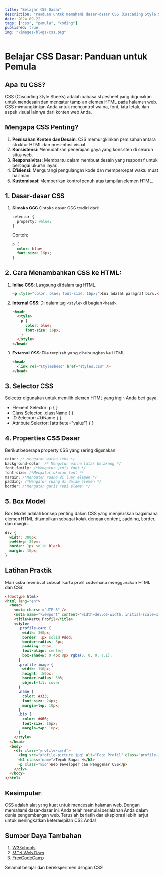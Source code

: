 ```yaml
---
title: "Belajar CSS Dasar"
description: "Panduan untuk memahami dasar-dasar CSS (Cascading Style Sheets) untuk pemula"
date: 2024-09-22
tags: ["css", "pemula", "coding"]
published: true
img: "/images/blogs/css.png"
---
```


# Belajar CSS Dasar: Panduan untuk Pemula

## Apa itu CSS?

CSS (Cascading Style Sheets) adalah bahasa stylesheet yang digunakan untuk mendesain dan mengatur tampilan elemen HTML pada halaman web. CSS memungkinkan Anda untuk mengontrol warna, font, tata letak, dan aspek visual lainnya dari konten web Anda.

## Mengapa CSS Penting?

1. **Pemisahan Konten dan Desain**: CSS memungkinkan pemisahan antara struktur HTML dan presentasi visual.
2. **Konsistensi**: Memudahkan penerapan gaya yang konsisten di seluruh situs web.
3. **Responsivitas**: Membantu dalam membuat desain yang responsif untuk berbagai ukuran layar.
4. **Efisiensi**: Mengurangi pengulangan kode dan mempercepat waktu muat halaman.
5. **Kustomisasi**: Memberikan kontrol penuh atas tampilan elemen HTML.

## 1. Dasar-dasar CSS

1. **Sintaks CSS**
   Sintaks dasar CSS terdiri dari:
   ```css title="css"
   selector {
     property: value;
   }
   ```
   Contoh:
   ```css title="css"
   p {
     color: blue;
     font-size: 16px;
   }
   ```

## 2. Cara Menambahkan CSS ke HTML:

1. **Inline CSS**: Langsung di dalam tag HTML.

   ```html
   <p style="color: blue; font-size: 16px;">Ini adalah paragraf biru.</p>
   ```

2. **Internal CSS**: Di dalam tag `<style>` di bagian `<head>`.

   ```html showLineNumbers
   <head>
     <style>
       p {
         color: blue;
         font-size: 16px;
       }
     </style>
   </head>
   ```

3. **External CSS**: File terpisah yang dihubungkan ke HTML.
   ```html
   <head>
     <link rel="stylesheet" href="styles.css" />
   </head>
   ```

## 3. Selector CSS

Selector digunakan untuk memilih elemen HTML yang ingin Anda beri gaya.

- Element Selector: p { }
- Class Selector: .className { }
- ID Selector: #idName { }
- Attribute Selector: [attribute="value"] { }

## 4. Properties CSS Dasar

Berikut beberapa property CSS yang sering digunakan:

```css title="css"
color: /* Mengatur warna teks */
background-color: /* Mengatur warna latar belakang */
font-family: /*Mengatur jenis font */
font-size: /*Mengatur ukuran font */
margin: /*Mengatur ruang di luar elemen */
padding: /*Mengatur ruang di dalam elemen */
border: /*Mengatur garis tepi elemen */
```

## 5. Box Model

Box Model adalah konsep penting dalam CSS yang menjelaskan bagaimana elemen HTML ditampilkan sebagai kotak dengan content, padding, border, dan margin.

```css title="css"
div {
  width: 300px;
  padding: 20px;
  border: 1px solid black;
  margin: 10px;
}
```

## Latihan Praktik

Mari coba membuat sebuah kartu profil sederhana menggunakan HTML dan CSS:

```html title="html"
<!doctype html>
<html lang="en">
  <head>
    <meta charset="UTF-8" />
    <meta name="viewport" content="width=device-width, initial-scale=1.0" />
    <title>Kartu Profil</title>
    <style>
      .profile-card {
        width: 300px;
        border: 1px solid #ddd;
        border-radius: 8px;
        padding: 20px;
        text-align: center;
        box-shadow: 0 4px 8px rgba(0, 0, 0, 0.1);
      }
      .profile-image {
        width: 150px;
        height: 150px;
        border-radius: 50%;
        object-fit: cover;
      }
      .name {
        color: #333;
        font-size: 24px;
        margin-top: 10px;
      }
      .bio {
        color: #666;
        font-size: 16px;
        margin-top: 10px;
      }
    </style>
  </head>
  <body>
    <div class="profile-card">
      <img src="profile-picture.jpg" alt="Foto Profil" class="profile-image" />
      <h2 class="name">Teguh Bagas M</h2>
      <p class="bio">Web Developer dan Penggemar CSS</p>
    </div>
  </body>
</html>
```

## Kesimpulan

CSS adalah alat yang kuat untuk mendesain halaman web. Dengan memahami dasar-dasar ini, Anda telah memulai perjalanan Anda dalam dunia pengembangan web. Teruslah berlatih dan eksplorasi lebih lanjut untuk meningkatkan keterampilan CSS Anda!

## Sumber Daya Tambahan

1. [W3Schools](https://www.w3schools.com)
2. [MDN Web Docs](https://developer.mozilla.org)
3. [FreeCodeCamp](https://www.freecodecamp.org)

Selamat belajar dan bereksperimen dengan CSS!

